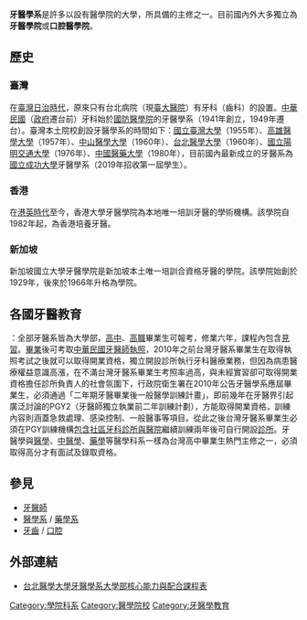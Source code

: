 '''牙醫學系'''是許多以設有醫學院的大學，所具備的主修之一。目前國內外大多獨立為'''牙醫學院'''或'''口腔醫學院'''。

==歷史==
===臺灣===
在[[臺灣日治時代|臺灣日治時代]]，原來只有台北病院（現[[臺大醫院|臺大醫院]]）有牙科（齒科）的設置。[[中華民國|中華民國]]（[[中華民國政府|政府]]遷台前）牙科始於[[國防醫學院|國防醫學院]]的牙醫學系（1941年創立，1949年遷台）。臺灣本土院校創設牙醫學系的時間如下：[[國立臺灣大學|國立臺灣大學]]（1955年）、[[高雄醫學大學|高雄醫學大學]]（1957年）、[[中山醫學大學|中山醫學大學]]（1960年）、[[台北醫學大學|台北醫學大學]]（1960年）、[[國立陽明交通大學|國立陽明交通大學]]（1976年）、[[中國醫藥大學|中國醫藥大學]]（1980年），目前國內最新成立的牙醫系為[[國立成功大學|國立成功大學]]牙醫學系（2019年招收第一屆學生）。

===香港===
{{main|香港大學牙醫學院}}
在[[港英時代|港英時代]]至今，香港大學牙醫學院為本地唯一培訓牙醫的學術機構。該學院自1982年起，為香港培養牙醫。
===新加坡===
新加坡國立大學牙醫學院是新加坡本土唯一培訓合資格牙醫的學院。該學院始創於1929年，後來於1966年升格為學院。

==各國牙醫教育==
{{ROC-TW}}：全部牙醫系皆為大學部，[[高中|高中]]、[[高職|高職]]畢業生可報考，修業六年，課程內包含[[見習|見習]]。[[畢業|畢業]]後可考取[[中華民國|中華民國]][[牙醫師|牙醫師]][[執照|執照]]，2010年之前台灣牙醫系畢業生在取得執照考試之後就可以取得開業資格，獨立開設診所執行牙科醫療業務，但因為病患醫療權益意識高漲，在不滿台灣牙醫系畢業生考照率過高，與未經實習卻可取得開業資格擔任診所負責人的社會氛圍下，行政院衛生署在2010年公告牙醫學系應屆畢業生，必須通過「二年期牙醫畢業後一般醫學訓練計畫」，即前幾年在牙醫界引起廣泛討論的PGY2（牙醫師獨立執業前二年訓練計劃），方能取得開業資格，訓練內容則涵蓋急救處理、感染控制、一般醫事等項目。從此之後台灣牙醫系畢業生必須在PGY訓練機構[[包含社區牙科診所與醫院|包含社區牙科診所與醫院]]繼續訓練兩年後可自行開設[[診所|診所]]。牙醫學與[[醫學|醫學]]、[[中醫學|中醫學]]、[[藥學|藥學]]等醫學科系一樣為台灣高中畢業生熱門主修之一，必須取得高分才有面試及錄取資格。

==參見==
*[[牙醫師|牙醫師]]
*[[醫學系|醫學系]] / [[藥學系|藥學系]]
*[[牙齒|牙齒]] / [[口腔|口腔]]

==外部連結==
*[https://web.archive.org/web/20150410142005/http://dental.tmu.edu.tw/course/super_pages.php?ID=course1&Sn=1 台北醫學大學牙醫學系大學部核心能力與配合課程表]

{{Med-stub}}
[[Category:學院科系|Category:學院科系]]
[[Category:醫學院校|Category:醫學院校]]
[[Category:牙醫學教育|Category:牙醫學教育]]